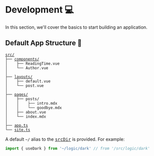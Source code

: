 # Development 💻

In this section, we'll cover the basics to start building an <Iles/> application.

## Default App Structure 📂

<pre class="code">
<code><kbd class="-ml-2"><a href="/config#srcDir">src/</a></kbd>
├── <kbd><a href="/guide/components">components/</a></kbd>
│    ├── ReadingTime.vue
│    └── Author.vue
│
├── <kbd><a href="/config#layoutsDir">layouts/</a></kbd>
│    ├── default.vue
│    └── post.vue
│
├── <kbd><a href="/config#pagesDir">pages/</a></kbd>
│    ├── posts/
│    │    ├── intro.mdx
│    │    └── goodbye.mdx
│    ├── about.vue
│    └── index.mdx
│
├── <kbd><a href="/config#the-app">app.ts</a></kbd>
└── <kbd><a href="/guide/site">site.ts</a></kbd></code>
</pre>

A default `~/` alias to the <kbd>[srcDir]</kbd> is provided. For example:

```ts
import { useDark } from '~/logic/dark' // from '/src/logic/dark'
```

[srcDir]: /config#srcDir
